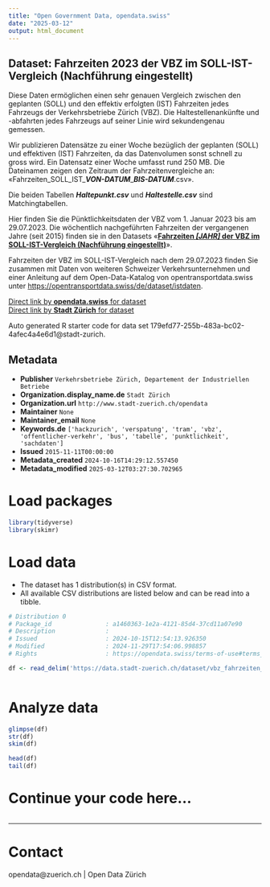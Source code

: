 ```yaml
---
title: "Open Government Data, opendata.swiss"
date: "2025-03-12"
output: html_document
---
```


## Dataset: Fahrzeiten 2023 der VBZ im SOLL-IST-Vergleich (Nachführung eingestellt)

Diese Daten ermöglichen einen sehr genauen Vergleich zwischen den geplanten (SOLL) und den effektiv erfolgten (IST) Fahrzeiten jedes Fahrzeugs der Verkehrsbetriebe Zürich (VBZ). Die Haltestellenankünfte und -abfahrten jedes Fahrzeugs auf seiner Linie wird sekundengenau gemessen.

Wir publizieren Datensätze zu einer Woche bezüglich der geplanten (SOLL) und effektiven (IST) Fahrzeiten, da das Datenvolumen sonst schnell zu gross wird. Ein Datensatz einer Woche umfasst rund 250 MB. Die Dateinamen zeigen den Zeitraum der Fahrzeitenvergleiche an: «Fahrzeiten_SOLL_IST_***VON-DATUM***_***BIS-DATUM***.csv». 

Die beiden Tabellen ***Haltepunkt.csv*** und ***Haltestelle.csv*** sind Matchingtabellen.

Hier finden Sie die Pünktlichkeitsdaten der VBZ vom 1. Januar 2023 bis am 29.07.2023. Die wöchentlich nachgeführten Fahrzeiten der vergangenen Jahre (seit 2015) finden sie in den Datasets «[**Fahrzeiten *[JAHR]* der VBZ im SOLL-IST-Vergleich (Nachführung eingestellt)**](https://data.stadt-zuerich.ch/dataset?q=%22SOLL-IST-Vergleich%22&sort=title_string+desc)».

Fahrzeiten der VBZ im SOLL-IST-Vergleich nach dem 29.07.2023 finden Sie zusammen mit Daten von weiteren Schweizer Verkehrsunternehmen und einer Anleitung auf dem Open-Data-Katalog von opentransportdata.swiss unter [https://opentransportdata.swiss/de/dataset/istdaten](https://opentransportdata.swiss/de/dataset/istdaten).



[Direct link by **opendata.swiss** for dataset](https://opendata.swiss/de/dataset/fahrzeiten-2023-der-vbz-im-soll-ist-vergleich-nachfuhrung-eingestellt)<br>
[Direct link by **Stadt Zürich** for dataset](https://data.stadt-zuerich.ch/dataset/vbz_fahrzeiten_ogd_2023)

Auto generated R starter code for data set 179efd77-255b-483a-bc02-4afec4a4e6d1@stadt-zurich.

## Metadata

- **Publisher** `Verkehrsbetriebe Zürich, Departement der Industriellen Betriebe`
- **Organization.display_name.de** `Stadt Zürich`
- **Organization.url** `http://www.stadt-zuerich.ch/opendata`
- **Maintainer** `None`
- **Maintainer_email** `None`
- **Keywords.de** `['hackzurich', 'verspatung', 'tram', 'vbz', 'offentlicher-verkehr', 'bus', 'tabelle', 'punktlichkeit', 'sachdaten']`
- **Issued** `2015-11-11T00:00:00`
- **Metadata_created** `2024-10-16T14:29:12.557450`
- **Metadata_modified** `2025-03-12T03:27:30.702965`


# Load packages

```r

library(tidyverse)
library(skimr)

```

# Load data

-   The dataset has 1 distribution(s) in CSV format.
-   All available CSV distributions are listed below and can be read into a tibble.

```r

# Distribution 0
# Package_id               : a1460363-1e2a-4121-85d4-37cd11a07e90
# Description              : 
# Issued                   : 2024-10-15T12:54:13.926350
# Modified                 : 2024-11-29T17:54:06.998857
# Rights                   : https://opendata.swiss/terms-of-use#terms_open

df <- read_delim('https://data.stadt-zuerich.ch/dataset/vbz_fahrzeiten_ogd_2023/download/Fahrzeiten_SOLL_IST_20230101_20230107.csv')



```

# Analyze data

```r

glimpse(df)
str(df)
skim(df)

head(df)
tail(df)

```

# Continue your code here...

```r

```

------------------------------------------------------------------------

# Contact

opendata@zuerich.ch | Open Data Zürich
